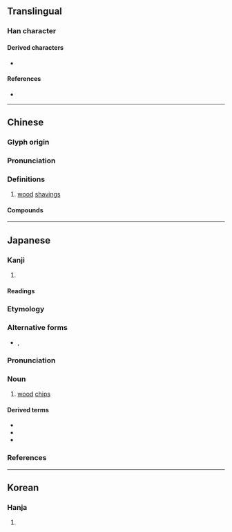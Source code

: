 {{also|柿}}
{{character info}}
==Translingual==

===Han character===
{{Han char|rn=75|rad=木|as=04|sn=8|four=|canj=DJB|ids=⿰木巿}}

====Derived characters====
* {{l|mul|[[𪲳]]}}

====References====
* {{Han ref|kx=0513.080|dkj=14496|dj=0899.050|hdz=21165.050|uh=676E|ud=26478}}

----

==Chinese==
{{zh-forms|alt=𣏕,柹,𣐈}}

===Glyph origin===
{{Han etym}}

===Pronunciation===
{{zh-pron
|m=fèi
|mc=y
|oc=y
|cat=n
}}

===Definitions===
{{zh-hanzi}}

# [[wood]] [[shaving]]s

====Compounds====
{{zh-der|番薯杮}}

----

==Japanese==

===Kanji===
{{ja-kanji|grade=|rs=木04}}

# {{rfdef|ja|sort=木04}}

====Readings====
{{ja-readings
|goon=ほ
|kanon=はい
|kun=こけら-
}}

===Etymology===
{{rfe|ja}}

===Alternative forms===
* {{ja-l|𣏕}}, {{ja-l|木屑}}

===Pronunciation===
{{ja-pron|こけら|y=k|acc=0|acc_ref=SMK7,DJR}}

===Noun===
{{ja-noun|こけら}}

# [[wood]] [[chips]]

====Derived terms====
* {{ja-r|杮%落とし|こけら% おとし}}
* {{ja-r|杮葺|こけらぶき}}
* {{ja-r|杮板|こけらいた}}

===References===
<references/>

----

==Korean==

===Hanja===
{{ko-hanja|hangeul=폐|eumhun=|rv=pye|mr=p'ye|y=phyey}}

# {{rfdef|ko|sort=木04}}